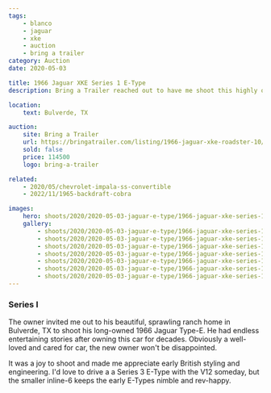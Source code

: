 ```yaml
---
tags:
    - blanco
    - jaguar
    - xke
    - auction
    - bring a trailer
category: Auction
date: 2020-05-03

title: 1966 Jaguar XKE Series 1 E-Type
description: Bring a Trailer reached out to have me shoot this highly original, two-owner Series I E-Type.

location:
    text: Bulverde, TX

auction:
    site: Bring a Trailer
    url: https://bringatrailer.com/listing/1966-jaguar-xke-roadster-10/
    sold: false
    price: 114500
    logo: bring-a-trailer

related:
    - 2020/05/chevrolet-impala-ss-convertible
    - 2022/11/1965-backdraft-cobra

images:
    hero: shoots/2020/2020-05-03-jaguar-e-type/1966-jaguar-xke-series-1_002.jpg
    gallery:
        - shoots/2020/2020-05-03-jaguar-e-type/1966-jaguar-xke-series-1_001.jpg
        - shoots/2020/2020-05-03-jaguar-e-type/1966-jaguar-xke-series-1_002.jpg
        - shoots/2020/2020-05-03-jaguar-e-type/1966-jaguar-xke-series-1_003.jpg
        - shoots/2020/2020-05-03-jaguar-e-type/1966-jaguar-xke-series-1_004.jpg
        - shoots/2020/2020-05-03-jaguar-e-type/1966-jaguar-xke-series-1_005.jpg
        - shoots/2020/2020-05-03-jaguar-e-type/1966-jaguar-xke-series-1_006.jpg
        - shoots/2020/2020-05-03-jaguar-e-type/1966-jaguar-xke-series-1_007.jpg
---
```


### Series I

The owner invited me out to his beautiful, sprawling ranch home in Bulverde, TX to shoot his long-owned 1966 Jaguar Type-E. He had endless entertaining stories after owning this car for decades. Obviously a well-loved and cared for car, the new owner won't be disappointed.

It was a joy to shoot and made me appreciate early British styling and engineering. I'd love to drive a a Series 3 E-Type with the V12 someday, but the smaller inline-6 keeps the early E-Types nimble and rev-happy.
